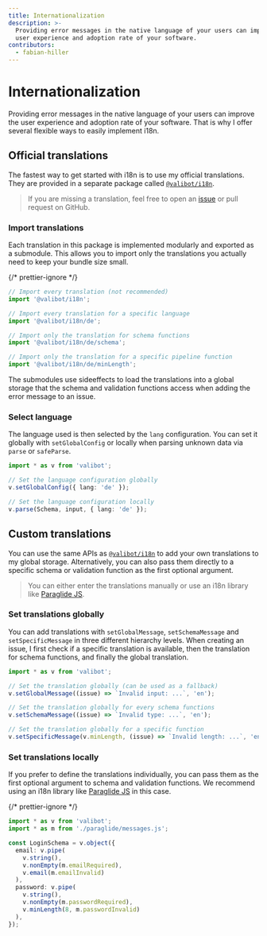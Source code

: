 ```yaml
---
title: Internationalization
description: >-
  Providing error messages in the native language of your users can improve the 
  user experience and adoption rate of your software.
contributors:
  - fabian-hiller
---
```



# Internationalization

Providing error messages in the native language of your users can improve the user experience and adoption rate of your software. That is why I offer several flexible ways to easily implement i18n.

## Official translations

The fastest way to get started with i18n is to use my official translations. They are provided in a separate package called [`@valibot/i18n`](https://github.com/fabian-hiller/valibot/tree/main/packages/i18n).

> If you are missing a translation, feel free to open an [issue](https://github.com/fabian-hiller/valibot/issues/new) or pull request on GitHub.

### Import translations

Each translation in this package is implemented modularly and exported as a submodule. This allows you to import only the translations you actually need to keep your bundle size small.

{/* prettier-ignore */}
```ts
// Import every translation (not recommended)
import '@valibot/i18n';

// Import every translation for a specific language
import '@valibot/i18n/de';

// Import only the translation for schema functions
import '@valibot/i18n/de/schema';

// Import only the translation for a specific pipeline function
import '@valibot/i18n/de/minLength';
```

The submodules use sideeffects to load the translations into a global storage that the schema and validation functions access when adding the error message to an issue.

### Select language

The language used is then selected by the `lang` configuration. You can set it globally with <Link href="/api/setGlobalConfig/">`setGlobalConfig`</Link> or locally when parsing unknown data via <Link href="/api/parse/">`parse`</Link> or <Link href="/api/safeParse/">`safeParse`</Link>.

```ts
import * as v from 'valibot';

// Set the language configuration globally
v.setGlobalConfig({ lang: 'de' });

// Set the language configuration locally
v.parse(Schema, input, { lang: 'de' });
```

## Custom translations

You can use the same APIs as [`@valibot/i18n`](https://github.com/fabian-hiller/valibot/tree/main/packages/i18n) to add your own translations to my global storage. Alternatively, you can also pass them directly to a specific schema or validation function as the first optional argument.

> You can either enter the translations manually or use an i18n library like [Paraglide JS](https://inlang.com/m/gerre34r/library-inlang-paraglideJs).

### Set translations globally

You can add translations with <Link href="/api/setGlobalMessage/">`setGlobalMessage`</Link>, <Link href="/api/setSchemaMessage/">`setSchemaMessage`</Link> and <Link href="/api/setSpecificMessage/">`setSpecificMessage`</Link> in three different hierarchy levels. When creating an issue, I first check if a specific translation is available, then the translation for schema functions, and finally the global translation.

```ts
import * as v from 'valibot';

// Set the translation globally (can be used as a fallback)
v.setGlobalMessage((issue) => `Invalid input: ...`, 'en');

// Set the translation globally for every schema functions
v.setSchemaMessage((issue) => `Invalid type: ...`, 'en');

// Set the translation globally for a specific function
v.setSpecificMessage(v.minLength, (issue) => `Invalid length: ...`, 'en');
```

### Set translations locally

If you prefer to define the translations individually, you can pass them as the first optional argument to schema and validation functions. We recommend using an i18n library like [Paraglide JS](https://inlang.com/m/gerre34r/library-inlang-paraglideJs) in this case.

{/* prettier-ignore */}
```ts
import * as v from 'valibot';
import * as m from './paraglide/messages.js';

const LoginSchema = v.object({
  email: v.pipe(
    v.string(),
    v.nonEmpty(m.emailRequired),
    v.email(m.emailInvalid)
  ),
  password: v.pipe(
    v.string(),
    v.nonEmpty(m.passwordRequired),
    v.minLength(8, m.passwordInvalid)
  ),
});
```
